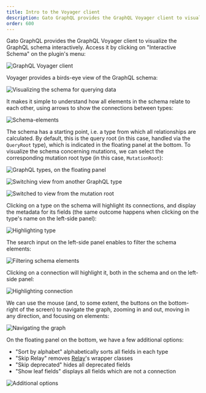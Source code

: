 ```yaml
---
title: Intro to the Voyager client
description: Gato GraphQL provides the GraphQL Voyager client to visualize the GraphQL schema interactively.
order: 600
---
```


Gato GraphQL provides the GraphQL Voyager client to visualize the GraphQL schema interactively. Access it by clicking on "Interactive Schema" on the plugin's menu:

![GraphQL Voyager client](/assets/guides/downstream/wp-admin-voyager.png "GraphQL Voyager client")

Voyager provides a birds-eye view of the GraphQL schema:

![Visualizing the schema for querying data](/assets/guides/downstream/clients/voyager.png "Visualizing the schema for querying data")

It makes it simple to understand how all elements in the schema relate to each other, using arrows to show the connections between types:

![Schema-elements](/assets/guides/downstream/clients/voyager-schema-elements.png "Schema-elements")

The schema has a starting point, i.e. a type from which all relationships are calculated. By default, this is the query root (in this case, handled via the `QueryRoot` type), which is indicated in the floating panel at the bottom. To visualize the schema concerning mutations, we can select the corresponding mutation root type (in this case, `MutationRoot`):

![GraphQL types, on the floating panel](/assets/guides/downstream/clients/voyager-type-switch.png "GraphQL types, on the floating panel")

![Switching view from another GraphQL type](/assets/guides/downstream/clients/voyager-types.png "Switching view from another GraphQL type")

![Switched to view from the mutation root](/assets/guides/downstream/clients/voyager-mutations-schema.png "Switched to view from the mutation root")

Clicking on a type on the schema will highlight its connections, and display the metadata for its fields (the same outcome happens when clicking on the type's name on the left-side panel):

![Highlighting type](/assets/guides/downstream/clients/voyager-type.png "Highlighting type")

The search input on the left-side panel enables to filter the schema elements:

![Filtering schema elements](/assets/guides/downstream/clients/voyager-filter-schema.png "Filtering schema elements")

Clicking on a connection will highlight it, both in the schema and on the left-side panel:

![Highlighting connection](/assets/guides/downstream/clients/voyager-connection.png "Highlighting connection")

We can use the mouse (and, to some extent, the buttons on the bottom-right of the screen) to navigate the graph, zooming in and out, moving in any direction, and focusing on elements:

![Navigating the graph](/assets/guides/downstream/clients/voyager-control.gif "Navigating the graph")

On the floating panel on the bottom, we have a few additional options:

- "Sort by alphabet" alphabetically sorts all fields in each type
- "Skip Relay" removes [Relay](https://relay.dev/)'s wrapper classes
- "Skip deprecated" hides all deprecated fields
- "Show leaf fields" displays all fields which are not a connection

![Additional options](/assets/guides/downstream/clients/voyager-additional-options.png "Additional options")
